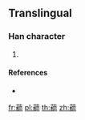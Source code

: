 {{character info/new}}
==Translingual==

===Han character===
{{Han char|rn=140|rad=艸|as=15|sn=21|four=44916|canj=TDSR}}

# {{defn|Han|sort=艸15}}

====References====
* {{Han ref|kx=1066.371|dkj=15811|hdz=53318.051|uh=85F2|ud=34290|bh=F2CF|bd=62159}}

[[fr:藲]]
[[pl:藲]]
[[th:藲]]
[[zh:藲]]